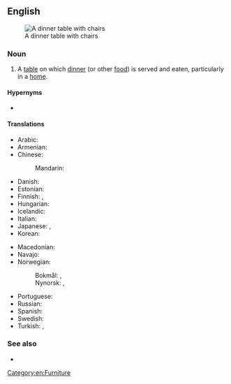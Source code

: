 ==English==
[[File:Kitchen table.jpg|thumb|A dinner table with chairs]]

===Noun===
{{en-noun}}

# A [[table]] on which [[dinner]] (or other [[food]]) is served and eaten, particularly in a [[home]].

====Hypernyms====
* {{l|en|table}}

====Translations====
{{trans-top|table on which dinner is served}}
* Arabic: {{t|ar|سُفْرَة}}
* Armenian: {{t+|hy|ճաշասեղան}}
* Chinese:
*: Mandarin: {{t+|cmn|餐桌|tr=cānzhuō|sc=Hani}}
* Danish: {{t+|da|spisebord|n}}
* Estonian: {{t+|et|söögilaud}}
* Finnish: {{t+|fi|ruokapöytä}}, {{t|fi|päivällispöytä}}
* Hungarian: {{t|hu|étkezőasztal}}
* Icelandic: {{t+|is|matarborð|n}}
* Italian: {{t|it|tavolo da cena|m}}
* Japanese: {{t+|ja|食卓|tr=しょくたく, shokutaku}}, {{t|ja|ディナーテーブル|tr=dinā-tēburu}}
* Korean: {{t+|ko|식탁(食卓)}}
{{trans-mid}}
* Macedonian: {{t|mk|трпезариска маса|f}}
* Navajo: {{t|nv|bikááʼ adání}}
* Norwegian:
*: Bokmål: {{t|nb|middagsbord|n}}, {{t|nb|matbord|n}}
*: Nynorsk: {{t|nn|middagsbord|n}}, {{t|nn|matbord|n}}
* Portuguese: {{t|pt|[[mesa]] [[de]] [[jantar]]|f}}
* Russian: {{t+|ru|обе́денный стол|m}}
* Spanish: {{t|es|mesa de comedor|f}}
* Swedish: {{t+|sv|middagsbord|n}}
* Turkish: {{t+|tr|sofra}}, {{t+|tr|desterhan}}
{{trans-bottom}}

===See also===
* {{l|en|dining table}}

[[Category:en:Furniture]]